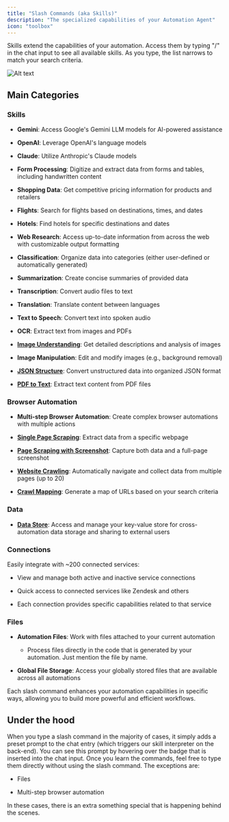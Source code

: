 ```yaml
---
title: "Slash Commands (aka Skills)"
description: "The specialized capabilities of your Automation Agent"
icon: "toolbox"
---
```


Skills extend the capabilities of your automation. Access them by typing "/" in the chat input to see all available skills. As you type, the list narrows to match your search criteria.

![Alt text](/images/slash.png "slash commands")

## Main Categories

### Skills

* **Gemini**: Access Google's Gemini LLM models for AI-powered assistance

* **OpenAI**: Leverage OpenAI's language models

* **Claude**: Utilize Anthropic's Claude models

* **Form Processing**: Digitize and extract data from forms and tables, including handwritten content

* **Shopping Data**: Get competitive pricing information for products and retailers

* **Flights**: Search for flights based on destinations, times, and dates

* **Hotels**: Find hotels for specific destinations and dates

* **Web Research**: Access up-to-date information from across the web with customizable output formatting

* **Classification**: Organize data into categories (either user-defined or automatically generated)

* **Summarization**: Create concise summaries of provided data

* **Transcription**: Convert audio files to text

* **Translation**: Translate content between languages

* **Text to Speech**: Convert text into spoken audio

* **OCR**: Extract text from images and PDFs

* [**Image Understanding**](/slash-commands/image-understanding): Get detailed descriptions and analysis of images

* **Image Manipulation**: Edit and modify images (e.g., background removal)

* [**JSON Structure**](/slash-commands/json-structure): Convert unstructured data into organized JSON format

* [**PDF to Text**](/slash-commands/pdf-to-text): Extract text content from PDF files

### Browser Automation

* **Multi-step Browser Automation**: Create complex browser automations with multiple actions

* [**Single Page Scraping**](/slash-commands/scraping#single-page-scraping): Extract data from a specific webpage

* [**Page Scraping with Screenshot**](/slash-commands/scraping#page-scraping-with-screenshot): Capture both data and a full-page screenshot

* [**Website Crawling**](/slash-commands/scraping#website-crawling): Automatically navigate and collect data from multiple pages (up to 20)

* [**Crawl Mapping**](/slash-commands/scraping#crawl-mapping): Generate a map of URLs based on your search criteria

### Data

* [**Data Store**](/slash-commands/datastore): Access and manage your key-value store for cross-automation data storage and sharing to external users

### Connections

Easily integrate with \~200 connected services:

* View and manage both active and inactive service connections

* Quick access to connected services like Zendesk and others

* Each connection provides specific capabilities related to that service

### Files

* **Automation Files**: Work with files attached to your current automation

  * Process files directly in the code that is generated by your automation. Just mention the file by name.

* **Global File Storage**: Access your globally stored files that are available across all automations

Each slash command enhances your automation capabilities in specific ways, allowing you to build more powerful and efficient workflows.

## Under the hood

When you type a slash command in the majority of cases, it simply adds a preset prompt to the chat entry (which triggers our skill interpreter on the back-end). You can see this prompt by hovering over the badge that is inserted into the chat input. Once you learn the commands, feel free to type them directly without using the slash command. The exceptions are:

* Files

* Multi-step browser automation

In these cases, there is an extra something special that is happening behind the scenes.
